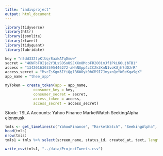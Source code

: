 ```yaml
---
title: "indivproject"
output: html_document
---
```


```r
library(tidyverse)
library(httr)
library(jsonlite)
library(rtweet)
library(tidyquant)
library(lubridate)
```

```r
key = "n5dd332tpKtUqrBaxkATqDmuw"
secret = "46NFbFOIje2Y3LsSDSoUSJXXn8McoFR2O0imJf1PkLKOujbTB1"
access = "1342016303595446272-aNhNUpp4cICZk3KnN1voKUjh7dOJrR"
access_secret = "MvcZsKgm3IfiQglB6WOyk0hGR9I7JmyxnQeYW0eKqa9gX"
app_name = "thee_app"
```

```r
myToken = create_token(app = app_name,
             consumer_key = key, 
             consumer_secret = secret,
             access_token = access,
             access_secret = access_secret)
```

Stock: TSLA
Accounts: 
Yahoo Finance 
MarketWatch
SeekingAlpha
elonmusk
```r
tmls <- get_timelines(c("YahooFinance", "MarketWatch", "SeekingAlpha", "elonmusk"), n = 10000, include_rts = F)
head(tmls)
nrow(tmls)
tmls1 = tmls %>% select(screen_name, status_id, created_at, text, length = display_text_width, favorite_count, retweet_count) 
```

```r
write_csv(tmls1, "../data/ProjectTweets.csv")
```

